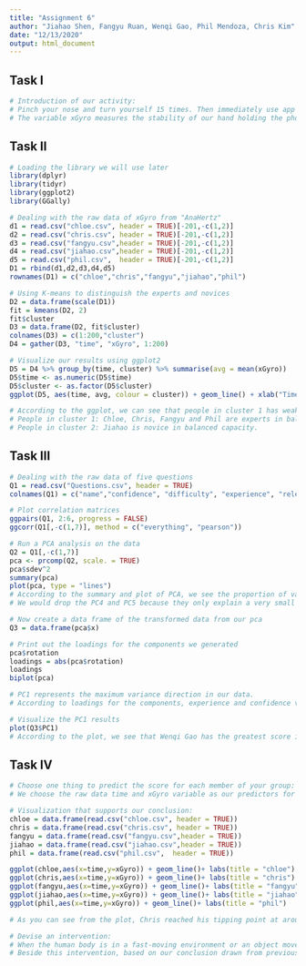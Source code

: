 ```yaml
---
title: "Assignment 6"
author: "Jiahao Shen, Fangyu Ruan, Wenqi Gao, Phil Mendoza, Chris Kim"
date: "12/13/2020"
output: html_document
---
```


## Task I
```r
# Introduction of our activity: 
# Pinch your nose and turn yourself 15 times. Then immediately use app called "AnaHertz" to record the information of our balanced capacity in 10 seconds. The app could automatically set the time so the data collected is accurate.
# The variable xGyro measures the stability of our hand holding the phone. It is concrete, continuous and countable. And some members of the group are experts and some are novices.
```

## Task II
```r
# Loading the library we will use later
library(dplyr)
library(tidyr)
library(ggplot2)
library(GGally)

# Dealing with the raw data of xGyro from "AnaHertz"
d1 = read.csv("chloe.csv", header = TRUE)[-201,-c(1,2)]
d2 = read.csv("chris.csv", header = TRUE)[-201,-c(1,2)]
d3 = read.csv("fangyu.csv",header = TRUE)[-201,-c(1,2)]
d4 = read.csv("jiahao.csv",header = TRUE)[-201,-c(1,2)]
d5 = read.csv("phil.csv",  header = TRUE)[-201,-c(1,2)]
D1 = rbind(d1,d2,d3,d4,d5)
rownames(D1) = c("chloe","chris","fangyu","jiahao","phil")

# Using K-means to distinguish the experts and novices
D2 = data.frame(scale(D1))
fit = kmeans(D2, 2)
fit$cluster
D3 = data.frame(D2, fit$cluster)
colnames(D3) = c(1:200,"cluster")
D4 = gather(D3, "time", "xGyro", 1:200)

# Visualize our results using ggplot2
D5 = D4 %>% group_by(time, cluster) %>% summarise(avg = mean(xGyro))
D5$time <- as.numeric(D5$time)
D5$cluster <- as.factor(D5$cluster)
ggplot(D5, aes(time, avg, colour = cluster)) + geom_line() + xlab("Time") + ylab("Average xGyro")

# According to the ggplot, we can see that people in cluster 1 has weaker swings in average xGyro, which means he or she is more stable than those in cluster 1.
# People in cluster 1: Chloe, Chris, Fangyu and Phil are experts in balanced capacity.
# People in cluster 2: Jiahao is novice in balanced capacity.
```

## Task III
```r
# Dealing with the raw data of five questions
Q1 = read.csv("Questions.csv", header = TRUE)
colnames(Q1) = c("name","confidence", "difficulty", "experience", "relevance", "dazzling", "gender")

# Plot correlation matrices
ggpairs(Q1, 2:6, progress = FALSE)
ggcorr(Q1[,-c(1,7)], method = c("everything", "pearson"))

# Run a PCA analysis on the data
Q2 = Q1[,-c(1,7)]
pca <- prcomp(Q2, scale. = TRUE)
pca$sdev^2
summary(pca)
plot(pca, type = "lines")
# According to the summary and plot of PCA, we see the proportion of variance of each principle component. 
# We would drop the PC4 and PC5 because they only explain a very small proportion of variance.

# Now create a data frame of the transformed data from our pca
Q3 = data.frame(pca$x)

# Print out the loadings for the components we generated
pca$rotation
loadings = abs(pca$rotation)
loadings
biplot(pca)

# PC1 represents the maximum variance direction in our data.
# According to loadings for the components, experience and confidence variables are the greatest contributor to PC1. Thus, PC1 might represents people's past experience with this activity and related confidence.

# Visualize the PC1 results
plot(Q3$PC1)
# According to the plot, we see that Wenqi Gao has the greatest score in PC1 while Jiahao Shen has the lowest score in PC1. It means that Wenqi Gao is the most confident people in balancing ability in our group and also has the most experience with this balancing activity in five years while Jiahao Shen is on the contrary.
```

## Task IV
```r
# Choose one thing to predict the score for each member of your group:
# We choose the raw data time and xGyro variable as our predictors for each member of our group. By looking at the absolute max value of xGyro, we could find out the tipping point when each of us started to exhibit more stability. If people reached the tipping point much earlier than the others, it means they have greater balance skills, which means they could be expert in this activity, and vice versa. Besides, bigger absolute value also indicates instability. By balancing these two raw data variables, we could predict the score for each member of our group.

# Visualization that supports our conclusion:
chloe = data.frame(read.csv("chloe.csv", header = TRUE))
chris = data.frame(read.csv("chris.csv", header = TRUE))
fangyu = data.frame(read.csv("fangyu.csv",header = TRUE))
jiahao = data.frame(read.csv("jiahao.csv",header = TRUE))
phil = data.frame(read.csv("phil.csv",  header = TRUE))

ggplot(chloe,aes(x=time,y=xGyro)) + geom_line()+ labs(title = "chloe")
ggplot(chris,aes(x=time,y=xGyro)) + geom_line()+ labs(title = "chris")
ggplot(fangyu,aes(x=time,y=xGyro)) + geom_line()+ labs(title = "fangyu")
ggplot(jiahao,aes(x=time,y=xGyro)) + geom_line()+ labs(title = "jiahao")
ggplot(phil,aes(x=time,y=xGyro)) + geom_line()+ labs(title = "phil")

# As you can see from the plot, Chris reached his tipping point at around 4; Chloe reached her tipping point around 2.5; Fangyu reached her tipping point at near 5; Jiahao's tipping point is hardly deducible from the plot, and it seems he has been experiencing unbalance in 10s; and Phil's plot is fluctuating before around 6. We can tell from the plots that Chloe is definitely an expert in doing the activity, while Jiahao is obvious a novice. This prediction, again, supports our argument.

# Devise an intervention:
# When the human body is in a fast-moving environment or an object moves quickly in front of us, the balance in our inner ear may be stimulated. In each of our rotations, if our eyes are always focused on a point in the distance, the head is always the last part to rotate with the body, and the head turns back to the point quickly, we would feel, in this way, less dazzled and the vertigo is significantly reduced, as the external lymph does not get enough power during the rotation.
# Beside this intervention, based on our conclusion drawn from previous analysis, we would suggest to increase the opportunity to do activities related to balancing capacity and enhance self confidence about it. These would likely help novice members of our group improve their performance in this activity.
```

